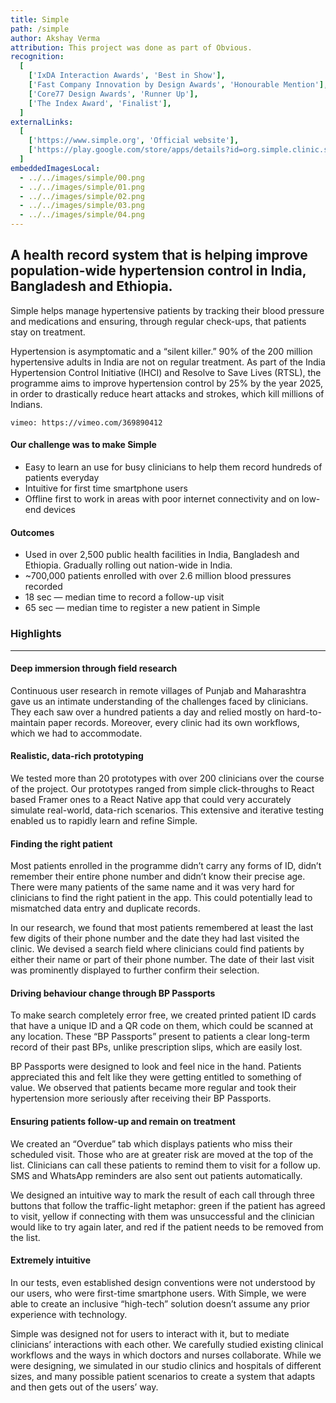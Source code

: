 ```yaml
---
title: Simple
path: /simple
author: Akshay Verma
attribution: This project was done as part of Obvious.
recognition:
  [
    ['IxDA Interaction Awards', 'Best in Show'],
    ['Fast Company Innovation by Design Awards', 'Honourable Mention'],
    ['Core77 Design Awards', 'Runner Up'],
    ['The Index Award', 'Finalist'],
  ]
externalLinks:
  [
    ['https://www.simple.org', 'Official website'],
	['https://play.google.com/store/apps/details?id=org.simple.clinic.staging', 'Download app'],
  ]
embeddedImagesLocal:
  - ../../images/simple/00.png
  - ../../images/simple/01.png
  - ../../images/simple/02.png
  - ../../images/simple/03.png
  - ../../images/simple/04.png
---
```



## A health record system that is helping improve population-wide hypertension control in India, Bangladesh and Ethiopia.

Simple helps manage hypertensive patients by tracking their blood pressure and medications and ensuring, through regular check-ups, that patients stay on treatment.

Hypertension is asymptomatic and a “silent killer.” 90% of the 200 million hypertensive adults in India are not on regular treatment. As part of the India Hypertension Control Initiative (IHCI) and Resolve to Save Lives (RTSL), the programme aims to improve hypertension control by 25% by the year 2025, in order to drastically reduce heart attacks and strokes, which kill millions of Indians.

`vimeo: https://vimeo.com/369890412`

#### Our challenge was to make Simple

- Easy to learn an use for busy clinicians to help them record hundreds of patients everyday
- Intuitive for first time smartphone users
- Offline first to work in areas with poor internet connectivity and on low-end devices

#### Outcomes

- Used in over 2,500 public health facilities in India, Bangladesh and Ethiopia. Gradually rolling out nation-wide in India.
- ~700,000 patients enrolled with over 2.6 million blood pressures recorded
- 18 sec — median time to record a follow-up visit
- 65 sec — median time to register a new patient in Simple

### Highlights

---

#### Deep immersion through field research

Continuous user research in remote villages of Punjab and Maharashtra gave us an intimate understanding of the challenges faced by clinicians. They each saw over a hundred patients a day and relied mostly on hard-to-maintain paper records. Moreover, every clinic had its own workflows, which we had to accommodate.

<GatsbyImage
  alt="Collage of photos from the field and sticky notes"
  image={getImage(props.localImages[1])}
/>

#### Realistic, data-rich prototyping

We tested more than 20 prototypes with over 200 clinicians over the course of the project. Our prototypes ranged from simple click-throughs to React based Framer ones to a React Native app that could very accurately simulate real-world, data-rich scenarios. This extensive and iterative testing enabled us to rapidly learn and refine Simple.

#### Finding the right patient

Most patients enrolled in the programme didn’t carry any forms of ID, didn’t remember their entire phone number and didn’t know their precise age. There were many patients of the same name and it was very hard for clinicians to find the right patient in the app. This could potentially lead to mismatched data entry and duplicate records.

In our research, we found that most patients remembered at least the last few digits of their phone number and the date they had last visited the clinic. We devised a search field where clinicians could find patients by either their name or part of their phone number. The date of their last visit was prominently displayed to further confirm their selection.

<GatsbyImage alt="" image={getImage(props.localImages[2])} />

#### Driving behaviour change through BP Passports

To make search completely error free, we created printed patient ID cards that have a unique ID and a QR code on them, which could be scanned at any location. These “BP Passports” present to patients a clear long-term record of their past BPs, unlike prescription slips, which are easily lost.

BP Passports were designed to look and feel nice in the hand. Patients appreciated this and felt like they were getting entitled to something of value. We observed that patients became more regular and took their hypertension more seriously after receiving their BP Passports.

<GatsbyImage alt="" image={getImage(props.localImages[3])} />

#### Ensuring patients follow-up and remain on treatment

We created an “Overdue” tab which displays patients who miss their scheduled visit. Those who are at greater risk are moved at the top of the list. Clinicians can call these patients to remind them to visit for a follow up. SMS and WhatsApp reminders are also sent out patients automatically.

We designed an intuitive way to mark the result of each call through three buttons that follow the traffic-light metaphor: green if the patient has agreed to visit, yellow if connecting with them was unsuccessful and the clinician would like to try again later, and red if the patient needs to be removed from the list.

<GatsbyImage alt="" image={getImage(props.localImages[4])} />

#### Extremely intuitive

In our tests, even established design conventions were not understood by our users, who were first-time smartphone users. With Simple, we were able to create an inclusive “high-tech” solution doesn’t assume any prior experience with technology.

Simple was designed not for users to interact with it, but to mediate clinicians’ interactions with each other. We carefully studied existing clinical workflows and the ways in which doctors and nurses collaborate. While we were designing, we simulated in our studio clinics and hospitals of different sizes, and many possible patient scenarios to create a system that adapts and then gets out of the users’ way.
